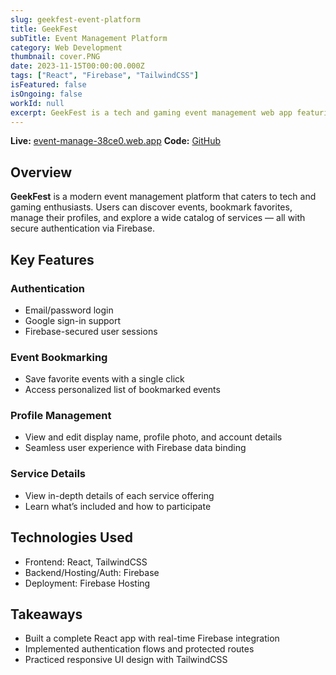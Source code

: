 ```yaml
---
slug: geekfest-event-platform
title: GeekFest
subTitle: Event Management Platform
category: Web Development
thumbnail: cover.PNG
date: 2023-11-15T00:00:00.000Z
tags: ["React", "Firebase", "TailwindCSS"]
isFeatured: false
isOngoing: false
workId: null
excerpt: GeekFest is a tech and gaming event management web app featuring Firebase authentication, event bookmarking, profile management, and detailed service listings.
---
```


**Live:** [event-manage-38ce0.web.app](https://event-manage-38ce0.web.app/)
**Code:** [GitHub](https://github.com/ShakeefAhmedRakin/GeekFest)

## Overview

**GeekFest** is a modern event management platform that caters to tech and gaming enthusiasts. Users can discover events, bookmark favorites, manage their profiles, and explore a wide catalog of services — all with secure authentication via Firebase.

## Key Features

### Authentication

- Email/password login
- Google sign-in support
- Firebase-secured user sessions

### Event Bookmarking

- Save favorite events with a single click
- Access personalized list of bookmarked events

### Profile Management

- View and edit display name, profile photo, and account details
- Seamless user experience with Firebase data binding

### Service Details

- View in-depth details of each service offering
- Learn what’s included and how to participate

## Technologies Used

- Frontend: React, TailwindCSS
- Backend/Hosting/Auth: Firebase
- Deployment: Firebase Hosting

## Takeaways

- Built a complete React app with real-time Firebase integration
- Implemented authentication flows and protected routes
- Practiced responsive UI design with TailwindCSS
